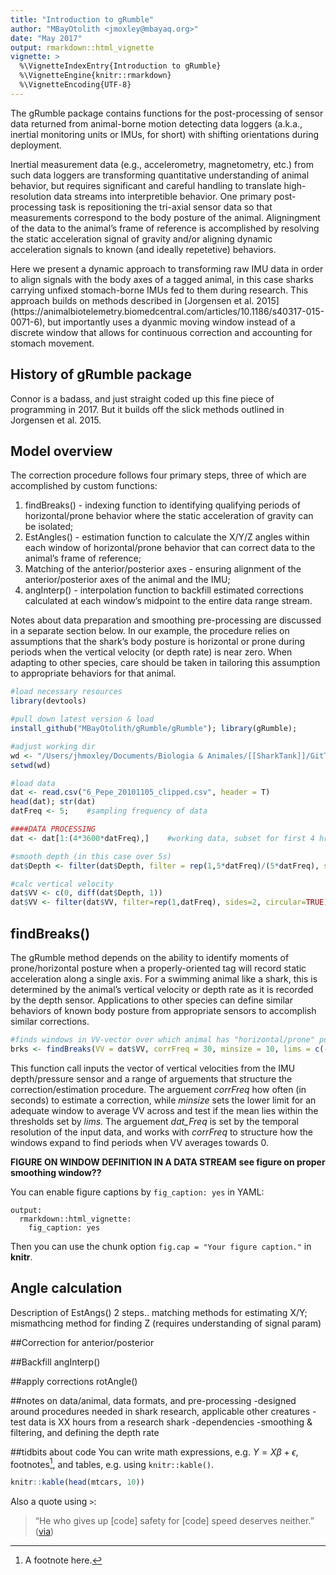 ```yaml
---
title: "Introduction to gRumble"
author: "MBayOtolith <jmoxley@mbayaq.org>"
date: "May 2017"
output: rmarkdown::html_vignette
vignette: >
  %\VignetteIndexEntry{Introduction to gRumble}
  %\VignetteEngine{knitr::rmarkdown}
  %\VignetteEncoding{UTF-8}
---
```


The gRumble package contains functions for the post-processing of sensor data returned from animal-borne motion detecting data loggers (a.k.a., inertial monitoring units or IMUs, for short) with shifting orientations during deployment. 


Inertial measurement data (e.g., accelerometry, magnetometry, etc.) from such data loggers are transforming quantitative understanding of animal behavior, but requires significant and careful handling to translate high-resolution data streams into interpretible behavior.  One primary post-processing task is repositioning the tri-axial sensor data so that measurements correspond to the body posture of the animal.  Aligningment of the data to the animal's frame of reference is accomplished by resolving the static acceleration signal of gravity and/or aligning dynamic acceleration signals to known (and ideally repetetive) behaviors.  


Here we present a dynamic approach to transforming raw IMU data in order to align signals with the body axes of a tagged animal, in this case sharks carrying unfixed stomach-borne IMUs fed to them during research.  This approach builds on methods described in [Jorgensen et al. 2015] (https://animalbiotelemetry.biomedcentral.com/articles/10.1186/s40317-015-0071-6), but importantly uses a dyanmic moving window instead of a discrete window that allows for continuous correction and accounting for stomach movement.  

## History of gRumble package

Connor is a badass, and just straight coded up this fine piece of programming in 2017.  But it builds off the slick methods outlined in Jorgensen et al. 2015.  

## Model overview
The correction procedure follows four primary steps, three of which are accomplished by custom functions: 

1.  findBreaks() - indexing function to identifying qualifying periods of horizontal/prone behavior where the static acceleration of gravity can be isolated;
2.  EstAngles() - estimation function to calculate the X/Y/Z angles within each window of horizontal/prone behavior that can correct data to the animal's frame of reference;  
3.  Matching of the anterior/posterior axes - ensuring alignment of the anterior/posterior axes of the animal and the IMU;
4.  angInterp() - interpolation function to backfill estimated corrections calculated at each window's midpoint to the entire data range stream.  

Notes about data preparation and smoothing pre-processing are discussed in a separate section below.  In our example, the procedure relies on assumptions that the shark's body posture is horizontal or prone during periods when the vertical velocity (or depth rate) is near zero.  When adapting to other species, care should be taken in tailoring this assumption to appropriate behaviors for that animal.  

```r
#load necessary resources
library(devtools)

#pull down latest version & load
install_github("MBayOtolith/gRumble/gRumble"); library(gRumble);

#adjust working dir
wd <- "/Users/jhmoxley/Documents/Biologia & Animales/[[SharkTank]]/GitTank/gRumble"
setwd(wd)

#load data
dat <- read.csv("6_Pepe_20101105_clipped.csv", header = T)
head(dat); str(dat)
datFreq <- 5;    #sampling frequency of data

####DATA PROCESSING
dat <- dat[1:(4*3600*datFreq),]    #working data, subset for first 4 hrs

#smooth depth (in this case over 5s)
dat$Depth <- filter(dat$Depth, filter = rep(1,5*datFreq)/(5*datFreq), sides = 2, circular = T)

#calc vertical velocity
dat$VV <- c(0, diff(dat$Depth, 1))
dat$VV <- filter(dat$VV, filter=rep(1,datFreq), sides=2, circular=TRUE)  #converts/smooths to m/s from m/.2s

```

## findBreaks()
The gRumble method depends on the ability to identify moments of prone/horizontal posture when a properly-oriented tag will record static acceleration along a single axis.  For a swimming animal like a shark, this is determined by the animal's vertical velocity or depth rate as it is recorded by the depth sensor.  Applications to other species can define similar behaviors of known body posture from appropriate sensors to accomplish similar corrections.  

```r
#finds windows in VV-vector over which animal has "horizontal/prone" posture
brks <- findBreaks(VV = dat$VV, corrFreq = 30, minsize = 10, lims = c(-0.5, 0.5), dat_Freq = 5)
```

This function call inputs the vector of vertical velocities from the IMU depth/pressure sensor and a range of arguements that structure the correction/estimation procedure.  The arguement *corrFreq* how often (in seconds) to estimate a correction, while *minsize* sets the lower limit for an adequate window to average VV across and test if the mean lies within the thresholds set by *lims*.  The arguement *dat_Freq* is set by the temporal resolution of the input data, and works with *corrFreq* to structure how the windows expand to find periods when VV averages towards 0.  

**FIGURE ON WINDOW DEFINITION IN A DATA STREAM**
**see figure on proper smoothing window?? **

You can enable figure captions by `fig_caption: yes` in YAML:

    output:
      rmarkdown::html_vignette:
        fig_caption: yes

Then you can use the chunk option `fig.cap = "Your figure caption."` in **knitr**.

## Angle calculation
Description of EstAngs()
2 steps.. matching methods for estimating X/Y; 
mismathcing method for finding Z (requires understanding of signal param)

##Correction for anterior/posterior 

##Backfill angInterp()

##apply corrections rotAngle()

##notes on data/animal, data formats, and pre-processing
-designed around procedures needed in shark research, applicable other creatures
-test data is XX hours from a research shark
-dependencies
-smoothing & filtering, and defining the depth rate

##tidbits about code
You can write math expressions, e.g. $Y = X\beta + \epsilon$, footnotes^[A footnote here.], and tables, e.g. using `knitr::kable()`.

```r
knitr::kable(head(mtcars, 10))
```

Also a quote using `>`:

> "He who gives up [code] safety for [code] speed deserves neither."
([via](https://twitter.com/hadleywickham/status/504368538874703872))
